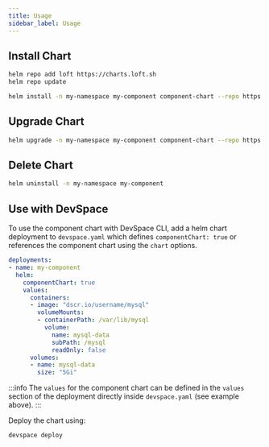 ```yaml
---
title: Usage
sidebar_label: Usage
---
```


## Install Chart

```bash
helm repo add loft https://charts.loft.sh
helm repo update
```

```bash
helm install -n my-namespace my-component component-chart --repo https://charts.loft.sh/
```

## Upgrade Chart
```bash
helm upgrade -n my-namespace my-component component-chart --repo https://charts.loft.sh/
```

## Delete Chart
```bash
helm uninstall -n my-namespace my-component
```

## Use with DevSpace
To use the component chart with DevSpace CLI, add a helm chart deployment to `devspace.yaml` which defines `componentChart: true` or references the component chart using the `chart` options.
```yaml
deployments:
- name: my-component
  helm:
    componentChart: true
    values:
      containers:
      - image: "dscr.io/username/mysql"
        volumeMounts:
        - containerPath: /var/lib/mysql
          volume:
            name: mysql-data
            subPath: /mysql
            readOnly: false
      volumes:
      - name: mysql-data
        size: "5Gi"
```

:::info
The `values` for the component chart can be defined in the `values` section of the deployment directly inside `devspace.yaml` (see example above).
:::

Deploy the chart using:
```bash
devspace deploy
```
